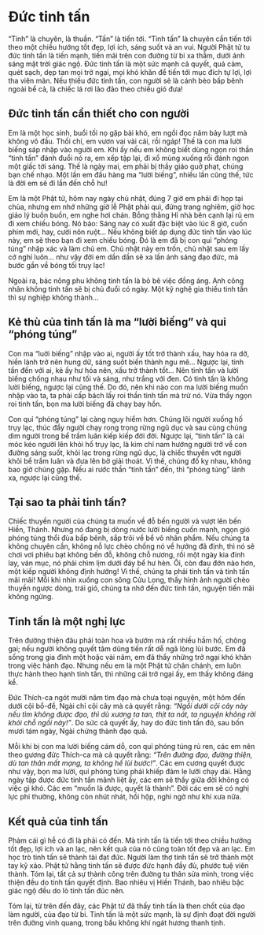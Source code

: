 # Đức tinh tấn {- #duc-tinh-tan}

"Tinh" là chuyên, là thuần. "Tấn" là tiến tới. "Tinh tấn" là chuyên cần tiến tới theo một chiều hướng tốt đẹp, lợi ích, sáng suốt và an vui. Người Phật tử tu đức tinh tấn là tiến mạnh, tiến mãi trên con đường từ bi xa thẳm, dưới ánh sáng mặt trời giác ngộ. Ðức tinh tấn là một sức mạnh cả quyết, quả cảm, quét sạch, dẹp tan mọi trở ngại, mọi khó khăn để tiến tới mục đích tự lợi, lợi tha viên mãn. Nếu thiếu đức tinh tấn, con người sẽ là cánh bèo bấp bênh ngoài bể cả, là chiếc lá rơi lảo đảo theo chiều gió đưa!  
  
## Đức tinh tấn cần thiết cho con người {-}
  
Em là một học sinh, buổi tối nọ gặp bài khó, em ngồi đọc năm bảy lượt mà không vô đầu. Thối chí, em vươn vai vài cái, rồi ngáp! Thế là con ma lười biếng sáp nhập vào người em. Khi ấy nếu em không biết dùng ngọn roi thần "tinh tấn" đánh đuổi nó ra, em xếp tập lại, đi xổ mùng xuống rồi đánh ngon một giấc tới sáng. Thế là ngày mai, em phải bị thầy giáo quở phạt, chúng bạn chế nhạo. Một lần em đầu hàng ma "lười biếng", nhiều lần cũng thế, tức là đời em sẽ đi lần đến chỗ hư!  
  
Em là một Phật tử, hôm nay ngày chủ nhật, đúng 7 giờ em phải đi họp tại chùa, nhưng em nhớ những giờ lễ Phật phải quì, đứng trang nghiêm, giờ học giáo lý buồn buồn, em nghe hơi chán. Bỗng thằng Hỉ nhà bên cạnh lại rủ em đi xem chiếu bóng. Nó bảo: Sáng nay có xuất đặc biệt vào lúc 8 giờ, cuốn phim mới, hay, cười nôn ruột... Nếu không biết áp dụng đức tinh tấn vào lúc này, em sẽ theo bạn đi xem chiếu bóng. Ðó là em đã bị con quỉ "phóng túng" nhập xác và làm chủ em. Chủ nhật này em trốn, chủ nhật sau em lấy cớ nghỉ luôn... như vậy đời em dần dần sẽ xa lần ánh sáng đạo đức, mà bước gần về bóng tối trụy lạc!  
  
Ngoài ra, bác nông phu không tinh tấn là bỏ bê việc đồng áng. Anh công nhân không tinh tấn sẽ bị chủ đuổi có ngày. Một kỹ nghệ gia thiếu tinh tấn thì sự nghiệp không thành... 
  
## Kẻ thù của tinh tấn là ma "lười biếng" và quỉ "phóng túng" {-}

Con ma "luời biếng" nhập vào ai, người ấy tốt trở thành xấu, hay hóa ra dở, hiền lành trở nên hung dữ, sáng suốt biến thành ngu mê... Ngược lại, tinh tấn đến với ai, kẻ ấy hư hóa nên, xấu trở thành tốt... Nên tinh tấn và lười biếng chống nhau như tối và sáng, như trắng với đen. Có tinh tấn là không lười biếng, ngược lại cũng thế. Do đó, nên khi nào con ma lười biếng muốn nhập vào ta, ta phải cấp bách lấy roi thần tinh tấn mà trừ nó. Vừa thấy ngọn roi tinh tấn, bọn ma lười biếng đã chạy bay hồn.  

Con quỉ "phóng túng" lại càng nguy hiểm hơn. Chúng lôi người xuống hố trụy lạc, thúc đẩy người chạy rong trong rừng ngũ dục và sau cùng chúng dìm người trong bể trầm luân kiếp kiếp đời đời. Ngược lại, "tinh tấn" là cái móc kéo người lên khỏi hố trụy lạc, là kim chỉ nam hướng người trở về con đường sáng suốt, khỏi lạc trong rừng ngũ dục, là chiếc thuyền vớt người khỏi bể trầm luân và đưa lên bờ giải thoát. Vì thế, chúng đố kỵ nhau, không bao giờ chúng gặp. Nếu ai rước thần "tinh tấn" đến, thì "phóng túng" lánh xa, ngược lại cũng thế.  
  
## Tại sao ta phải tinh tấn? {-}

Chiếc thuyền người của chúng ta muốn về đỗ bến người và vượt lên bến Hiền, Thánh. Nhưng nó đang bị dòng nước lười biếng cuốn mạnh, ngọn gió phóng túng thổi đùa bấp bênh, sắp trôi về bể vô nhân phẩm. Nếu chúng ta không chuyên cần, không nỗ lực chèo chống nó về hướng đã định, thì nó sẽ chơi vơi phiêu bạt không bến đỗ, không chỗ nương, rồi một ngày kia đinh lay, ván mục, nó phải chìm lịm dưới đáy bể hư hèn. Ôi, còn đau đớn nào hơn, một kiếp người không định hướng! Vì thế, chúng ta phải tinh tấn và tinh tấn mãi mãi! Mỗi khi nhìn xuống con sông Cửu Long, thấy hình ảnh người chèo thuyền ngược dòng, trái gió, chúng ta nhớ đến đức tinh tấn, nguyện tiến mãi không ngừng.  
  
## Tinh tấn là một nghị lực {-}

Trên đường thiện đâu phải toàn hoa và bướm mà rất nhiều hầm hố, chông gai; nếu người không quyết tâm dũng tiến rất dễ ngã lòng lùi bước. Em đã sống trong gia đình một hoặc vài năm, em đã thấy những trở ngại khó khăn trong việc hành đạo. Nhưng nếu em là một Phật tử chân chánh, em luôn thực hành theo hạnh tinh tấn, thì những cái trở ngại ấy, em thấy không đáng kể.  

Ðức Thích-ca ngót mười năm tìm đạo mà chưa toại nguyện, một hôm đến dưới cội bồ-đề, Ngài chỉ cội cây mà cả quyết rằng: *"Ngồi dưới cội cây này nếu tìm không được đạo, thì dù xương ta tan, thịt ta nát, ta nguyện không rời khỏi chỗ ngồi này!"*. Do sức cả quyết ấy, hay do đức tinh tấn đó, sau bốn mươi tám ngày, Ngài chứng thành đạo quả.  
  
Mỗi khi bị con ma lười biếng cám dỗ, con quỉ phóng túng rủ ren, các em nên theo gương đức Thích-ca mà cả quyết rằng: *"Trên đường đạo, đường thiện, dù tan thân mất mạng, ta không hề lùi bước!"*. Các em cương quyết được như vậy, bọn ma lười, quỉ phóng túng phải khiếp đảm le lưỡi chạy dài. Hằng ngày tập được đức tinh tấn mãnh liệt ấy, các em sẽ thấy giữa đời không có việc gì khó. Các em "muốn là được, quyết là thành". Ðời các em sẽ có nghị lực phi thường, không còn nhút nhát, hồi hộp, nghi ngờ như khi xưa nữa.  
  
## Kết quả của tinh tấn {-}

Phàm cái gì hễ có đi là phải có đến. Mà tinh tấn là tiến tới theo chiều hướng tốt đẹp, lợi ích và an lạc, nên kết quả của nó cũng toàn tốt đẹp và an lạc. Em học trò tinh tấn sẽ thành tài đạt đức. Người làm thợ tinh tấn sẽ trở thành một tay kỹ xảo. Phật tử hằng tinh tấn sẽ được đức hạnh đầy đủ, phước tuệ viên thành. Tóm lại, tất cả sự thành công trên đường tu thân sửa mình, trong việc thiện đều do tinh tấn quyết định. Bao nhiêu vị Hiền Thánh, bao nhiêu bậc giác ngộ đều do lò tinh tấn đúc nên.  
  
Tóm lại, từ trên đến đây, các Phật tử đã thấy tinh tấn là then chốt của đạo làm người, của đạo từ bi. Tinh tấn là một sức mạnh, là sự định đoạt đời người trên đường vinh quang, trong bầu không khí ngát hương thanh tịnh.
